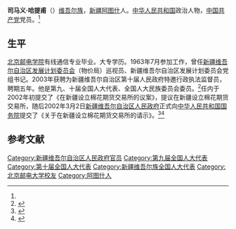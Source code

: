 '''司马义·哈提甫'''（{{bd|1941年|4月||}}）[[维吾尔族|维吾尔族]]，[[新疆|新疆]][[阿图什|阿图什]]人。[[中华人民共和国|中华人民共和国]]政治人物，[[中国共产党|中国共产党]]党员。<ref name=xzb/>

==生平==
[[北京邮电学院|北京邮电学院]]有线通信专业毕业。大专学历。1963年7月参加工作，曾任[[新疆维吾尔自治区发展计划委员会|新疆维吾尔自治区发展计划委员会]]（物价局）巡视员、新疆维吾尔自治区发展计划委员会党组书记。2003年获聘为新疆维吾尔自治区第十届人民政府特邀行政执法监督员，聘期五年。他是第九、十届全国人大代表、全国人大民族委员会委员。<ref name=xzb>{{cite news |language =  |author =  |coauthors =  |url = http://www.110.com/fagui/law_177068.html |title = 新疆维吾尔自治区人民政府办公厅关于聘请自治区第十届人民政府特邀行政执法监督员的决定（新政办发〔2003〕134号） |publisher = 新疆维吾尔自治区人民政府办公厅 |pages =  |date = 2003-10-14 |accessdate =  |archive-date = 2016-12-24 |archive-url = https://web.archive.org/web/20161224032259/http://www.110.com/fagui/law_177068.html |dead-url = no }}</ref>任内于2002年初提交了《在新疆设立棉花期货交易所的议案》，提议在新疆设立棉花期货交易所，随后2002年3月2日[[新疆维吾尔自治区人民政府|新疆维吾尔自治区人民政府]]正式向[[中华人民共和国国务院|中华人民共和国国务院]]提交了《关于在新疆设立棉花期货交易所的请示》。<ref>{{cite news |language =  |author =  |coauthors =  |url = http://www.chinanews.com/2002-03-12/26/168917.html |title = 司马义·哈提甫建议在新疆设立棉花期货交易所 |publisher = 中国新闻网 |pages =  |date = 2002-03-12 |accessdate =  |archive-date = 2019-07-29 |archive-url = https://web.archive.org/web/20190729183733/http://www.chinanews.com/2002-03-12/26/168917.html |dead-url = no }}</ref><ref>{{cite news |language =  |author =  |coauthors =  |url = http://money.163.com/editor/020408/020408_87650.html |title = 棉花期货上市在望　新疆河南争抢主办权 |publisher = 网易 |pages =  |date = 2002-04-08 |accessdate =  |archive-date = 2019-07-29 |archive-url = https://web.archive.org/web/20190729054738/http://money.163.com/editor/020408/020408_87650.html |dead-url = no }}</ref>

==参考文献==
{{reflist}}
{{DEFAULTSORT:S}}

[[Category:新疆维吾尔自治区人民政府官员|Category:新疆维吾尔自治区人民政府官员]]
[[Category:第九届全国人大代表|Category:第九届全国人大代表]]
[[Category:第十届全国人大代表|Category:第十届全国人大代表]]
[[Category:新疆维吾尔族全国人大代表|Category:新疆维吾尔族全国人大代表]]
[[Category:北京邮电大学校友|Category:北京邮电大学校友]]
[[Category:阿图什人|Category:阿图什人]]